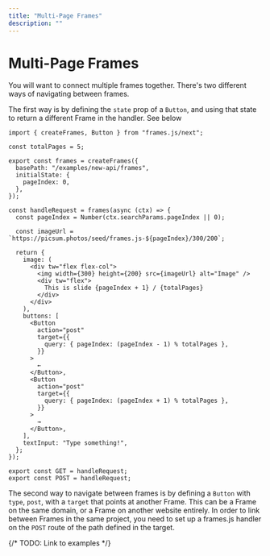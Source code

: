 ```yaml
---
title: "Multi-Page Frames"
description: ""
---
```


# Multi-Page Frames

You will want to connect multiple frames together. 
There's two different ways of navigating between frames.

The first way is by defining the `state` prop of a `Button`, and using that state to return a different Frame in the handler. See below

```tsx
import { createFrames, Button } from "frames.js/next";

const totalPages = 5;

export const frames = createFrames({
  basePath: "/examples/new-api/frames",
  initialState: {
    pageIndex: 0,
  },
});

const handleRequest = frames(async (ctx) => {
  const pageIndex = Number(ctx.searchParams.pageIndex || 0);

  const imageUrl = `https://picsum.photos/seed/frames.js-${pageIndex}/300/200`;

  return {
    image: (
      <div tw="flex flex-col">
        <img width={300} height={200} src={imageUrl} alt="Image" />
        <div tw="flex">
          This is slide {pageIndex + 1} / {totalPages}
        </div>
      </div>
    ),
    buttons: [
      <Button
        action="post"
        target={{
          query: { pageIndex: (pageIndex - 1) % totalPages },
        }}
      >
        ←
      </Button>,
      <Button
        action="post"
        target={{
          query: { pageIndex: (pageIndex + 1) % totalPages },
        }}
      >
        →
      </Button>,
    ],
    textInput: "Type something!",
  };
});

export const GET = handleRequest;
export const POST = handleRequest;
```

The second way to navigate between frames is by defining a `Button` with `type`, `post`, with a `target` that points at another Frame.
This can be a Frame on the same domain, or a Frame on another website entirely. In order to link between Frames in the same project, you need to set up a frames.js handler on the `POST` route of the path defined in the target.

{/* 
TODO: Link to examples
 */}